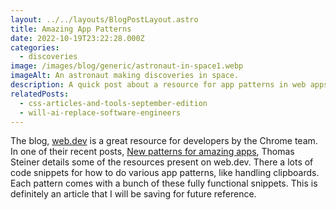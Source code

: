 ```yaml
---
layout: ../../layouts/BlogPostLayout.astro
title: Amazing App Patterns
date: 2022-10-19T23:22:28.000Z
categories:
  - discoveries
image: /images/blog/generic/astronaut-in-space1.webp
imageAlt: An astronaut making discoveries in space.
description: A quick post about a resource for app patterns in web apps.
relatedPosts:
  - css-articles-and-tools-september-edition
  - will-ai-replace-software-engineers
---
```

The blog, [web.dev](https://web.dev/) is a great resource for developers by
the Chrome team. In one of their recent posts,
[New patterns for amazing apps](https://web.dev/blog/new-patterns-for-amazing-apps?hl=en),
Thomas Steiner details some of the resources present on web.dev. There a lots of
code snippets for how to do various app patterns, like handling clipboards.
Each pattern comes with a bunch of these fully functional snippets. This is definitely
an article that I will be saving for future reference.

<RandomSupport />
